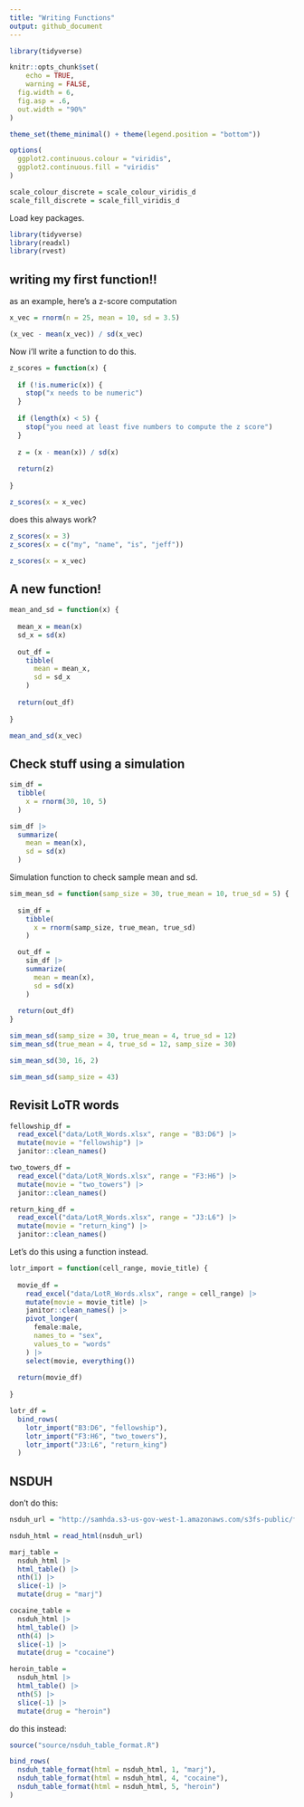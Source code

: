 ```yaml
---
title: "Writing Functions"
output: github_document
---
```


```r
library(tidyverse)

knitr::opts_chunk$set(
	echo = TRUE,
	warning = FALSE,
  fig.width = 6,
  fig.asp = .6,
  out.width = "90%"
)

theme_set(theme_minimal() + theme(legend.position = "bottom"))

options(
  ggplot2.continuous.colour = "viridis",
  ggplot2.continuous.fill = "viridis"
)

scale_colour_discrete = scale_colour_viridis_d
scale_fill_discrete = scale_fill_viridis_d
```

Load key packages.

```r
library(tidyverse)
library(readxl)
library(rvest)
```


## writing my first function!!

as an example, here's a z-score computation

```r
x_vec = rnorm(n = 25, mean = 10, sd = 3.5)

(x_vec - mean(x_vec)) / sd(x_vec)
```

Now i'll write a function to do this.

```r
z_scores = function(x) {
  
  if (!is.numeric(x)) {
    stop("x needs to be numeric")
  }
  
  if (length(x) < 5) {
    stop("you need at least five numbers to compute the z score")
  }
  
  z = (x - mean(x)) / sd(x)
  
  return(z)
  
}

z_scores(x = x_vec)
```

does this always work?

```r
z_scores(x = 3)
z_scores(x = c("my", "name", "is", "jeff"))

z_scores(x = x_vec)
```



## A new function!

```r
mean_and_sd = function(x) {
  
  mean_x = mean(x)
  sd_x = sd(x)
  
  out_df = 
    tibble(
      mean = mean_x,
      sd = sd_x
    )
  
  return(out_df)
  
}

mean_and_sd(x_vec)
```

## Check stuff using a simulation

```r
sim_df = 
  tibble(
    x = rnorm(30, 10, 5)
  )

sim_df |> 
  summarize(
    mean = mean(x),
    sd = sd(x)
  )
```

Simulation function to check sample mean and sd.

```r
sim_mean_sd = function(samp_size = 30, true_mean = 10, true_sd = 5) {
  
  sim_df = 
    tibble(
      x = rnorm(samp_size, true_mean, true_sd)
    )

  out_df = 
    sim_df |> 
    summarize(
      mean = mean(x),
      sd = sd(x)
    )
  
  return(out_df)
}

sim_mean_sd(samp_size = 30, true_mean = 4, true_sd = 12)
sim_mean_sd(true_mean = 4, true_sd = 12, samp_size = 30)

sim_mean_sd(30, 16, 2)

sim_mean_sd(samp_size = 43)
```



## Revisit LoTR words

```r
fellowship_df = 
  read_excel("data/LotR_Words.xlsx", range = "B3:D6") |> 
  mutate(movie = "fellowship") |> 
  janitor::clean_names()

two_towers_df = 
  read_excel("data/LotR_Words.xlsx", range = "F3:H6") |> 
  mutate(movie = "two_towers") |> 
  janitor::clean_names()

return_king_df = 
  read_excel("data/LotR_Words.xlsx", range = "J3:L6") |> 
  mutate(movie = "return_king") |> 
  janitor::clean_names()


```

Let's do this using a function instead.


```r
lotr_import = function(cell_range, movie_title) {
  
  movie_df = 
    read_excel("data/LotR_Words.xlsx", range = cell_range) |> 
    mutate(movie = movie_title) |> 
    janitor::clean_names() |> 
    pivot_longer(
      female:male,
      names_to = "sex",
      values_to = "words"
    ) |> 
    select(movie, everything())
  
  return(movie_df)
  
}

lotr_df = 
  bind_rows(
    lotr_import("B3:D6", "fellowship"),
    lotr_import("F3:H6", "two_towers"),
    lotr_import("J3:L6", "return_king")
  )
```


## NSDUH

don't do this:
```r
nsduh_url = "http://samhda.s3-us-gov-west-1.amazonaws.com/s3fs-public/field-uploads/2k15StateFiles/NSDUHsaeShortTermCHG2015.htm"

nsduh_html = read_html(nsduh_url)

marj_table = 
  nsduh_html |> 
  html_table() |> 
  nth(1) |> 
  slice(-1) |> 
  mutate(drug = "marj")

cocaine_table = 
  nsduh_html |> 
  html_table() |> 
  nth(4) |> 
  slice(-1) |> 
  mutate(drug = "cocaine")

heroin_table = 
  nsduh_html |> 
  html_table() |> 
  nth(5) |> 
  slice(-1) |> 
  mutate(drug = "heroin")

```

do this instead:

```r
source("source/nsduh_table_format.R")

bind_rows(
  nsduh_table_format(html = nsduh_html, 1, "marj"),
  nsduh_table_format(html = nsduh_html, 4, "cocaine"),
  nsduh_table_format(html = nsduh_html, 5, "heroin")
)
```







